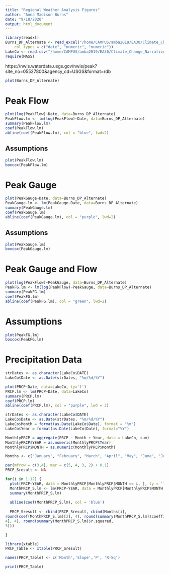 ```yaml
---
title: "Regional Weather Analysis Figures"
author: "Anna Madison Burns"
date: "9/18/2020"
output: html_document
---
```


```r
library(readxl)
Burns_DP_Alternate <- read_excel("/home/CAMPUS/amba2019/EA30/Climate_Change_Narratives/Data/FA20/Burns_DesPlainesMax_Data.xlsx", 
    col_types = c("date", "numeric", "numeric"))
LakeCo <- read.csv("/home/CAMPUS/amba2019/EA30/Climate_Change_Narratives/Data/FA20/Burns_LakeCoIL_Data.csv")
require(MASS)
```

https://nwis.waterdata.usgs.gov/nwis/peak?site_no=05527800&agency_cd=USGS&format=rdb

```r
plot(Burns_DP_Alternate)
```

# Peak Flow

```r
plot(log(PeakFlow)~Date, data=Burns_DP_Alternate)
PeakFlow.lm <- lm(log(PeakFlow)~Date, data=Burns_DP_Alternate)
summary(PeakFlow.lm)
coef(PeakFlow.lm)
abline(coef(PeakFlow.lm), col = "blue", lwd=2)
```

## Assumptions

```r
plot(PeakFlow.lm)
boxcox(PeakFlow.lm)
```

# Peak Gauge

```r
plot(PeakGauge~Date, data=Burns_DP_Alternate)
PeakGauge.lm <- lm(PeakGauge~Date, data=Burns_DP_Alternate)
summary(PeakGauge.lm)
coef(PeakGauge.lm)
abline(coef(PeakGauge.lm), col = "purple", lwd=2)
```

## Assumptions

```r
plot(PeakGauge.lm)
boxcox(PeakGauge.lm)
```

# Peak Gauge and Flow

```r
plot(log(PeakFlow)~PeakGauge, data=Burns_DP_Alternate)
PeakFG.lm <- lm(log(PeakFlow)~PeakGauge, data=Burns_DP_Alternate)
summary(PeakFG.lm)
coef(PeakFG.lm)
abline(coef(PeakFG.lm), col = "green", lwd=2)
```

# Assumptions

```r
plot(PeakFG.lm)
boxcox(PeakFG.lm)
```

# Precipitation Data

```r
strDates <- as.character(LakeCo$DATE)
LakeCo$Date <- as.Date(strDates, "%m/%d/%Y")
```

```r
plot(PRCP~Date, data=LakeCo, ty='l')
PRCP.lm <- lm(PRCP~Date, data=LakeCo)
summary(PRCP.lm)
coef(PRCP.lm)
abline(coef(PRCP.lm), col = "purple", lwd = 2)
```

```r
strDates <- as.character(LakeCo$DATE)
LakeCo$Date <- as.Date(strDates, "%m/%d/%Y")
LakeCo$Month = format(as.Date(LakeCo$Date), format = "%m")
LakeCo$Year = format(as.Date(LakeCo$Date), format="%Y")
```

```r
MonthlyPRCP = aggregate(PRCP ~ Month + Year, data = LakeCo, sum)
MonthlyPRCP$YEAR = as.numeric(MonthlyPRCP$Year)
MonthlyPRCP$MONTH = as.numeric(MonthlyPRCP$Month)
```

```r
Months <- c("January", "February", "March", "April", "May", "June", "July", "August", "September", "October", "November", "December")

par(mfrow = c(3,4), mar = c(5, 4, 3, 2) + 0.1)
PRCP_Sresult <- NA

for(i in 1:12) {
  plot(PRCP~YEAR, data = MonthlyPRCP[MonthlyPRCP$MONTH == i, ], ty = 'l', las = 1, xlim = c(1901,2008), main = Months[i])
  MonthPRCP_S.lm <- lm(PRCP~YEAR, data = MonthlyPRCP[MonthlyPRCP$MONTH == i, ])
  summary(MonthPRCP_S.lm)
  
  abline(coef(MonthPRCP_S.lm), col = 'blue')
  
  PRCP_Sresult <- rbind(PRCP_Sresult, cbind(Months[i],
round(coef(MonthPRCP_S.lm)[2], 4), round(summary(MonthPRCP_S.lm)$coefficients[2,
4], 4), round(summary(MonthPRCP_S.lm)$r.squared,
3)))

}
```

```r
library(xtable)
PRCP_Table <- xtable(PRCP_Sresult)

names(PRCP_Table) <- c('Month','Slope','P', 'R-Sq')

print(PRCP_Table)
```



